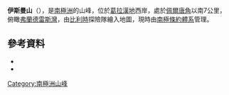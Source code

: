{{coord|65|10|S|62|59|W|source:GNIS|display=title}}

'''伊斯曼山'''（{{lang-en|Mount Eastman}}），是[[南極洲|南極洲]]的山峰，位於[[葛拉漢地|葛拉漢地]]西岸，處於[[佩爾唐角|佩爾唐角]]以南7公里，俯瞰[[弗蘭德雷斯灣|弗蘭德雷斯灣]]，由[[比利時|比利時]]探險隊繪入地圖，現時由[[南極條約體系|南極條約體系]]管理。

==參考資料==
*{{cite gnis | type = antarid | id = 4264| name = Eastman, Mount | accessdate = 2012-02-22}}
*{{usgs-gazetteer|id=4264|name=Eastman, Mount}}

{{DEFAULTSORT:Mount Eastman}}
[[Category:南極洲山峰|Category:南極洲山峰]]


{{GrahamCoast-geo-stub}}